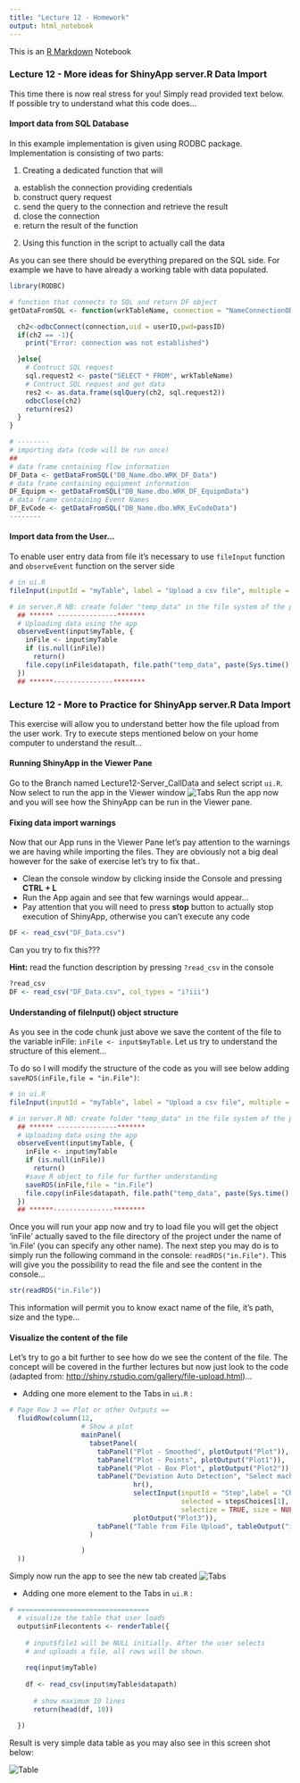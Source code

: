 ```yaml
---
title: "Lecture 12 - Homework"
output: html_notebook
---
```


This is an [R Markdown](http://rmarkdown.rstudio.com) Notebook

### Lecture 12 - More ideas for ShinyApp server.R Data Import

This time there is now real stress for you! Simply read provided text below. If possible try to understand what this code does...

#### Import data from SQL Database

In this example implementation is given using RODBC package. Implementation is consisting of two parts:

1. Creating a dedicated function that will
  a. establish the connection providing credentials
  b. construct query request
  c. send the query to the connection and retrieve the result
  d. close the connection
  e. return the result of the function 
2. Using this function in the script to actually call the data

As you can see there should be everything prepared on the SQL side. For example we have to have already a working table with data populated.

```r
library(RODBC)

# function that connects to SQL and return DF object
getDataFromSQL <- function(wrkTableName, connection = "NameConnectionODBC", userID = "SQLUserID", passID = "Password"){

  ch2<-odbcConnect(connection,uid = userID,pwd=passID)
  if(ch2 == -1){
    print("Error: connection was not established")

  }else{
    # Contruct SQL request
    sql.request2 <- paste("SELECT * FROM", wrkTableName)
    # Contruct SQL request and get data
    res2 <- as.data.frame(sqlQuery(ch2, sql.request2))
    odbcClose(ch2)
    return(res2)
  }
}

# --------
# importing data (code will be run once)
##
# data frame containing flow information
DF_Data <- getDataFromSQL("DB_Name.dbo.WRK_DF_Data")
# data frame containing equipment information
DF_Equipm <- getDataFromSQL("DB_Name.dbo.WRK_DF_EquipmData")
# data frame containing Event Names
DF_EvCode <- getDataFromSQL("DB_Name.dbo.WRK_EvCodeData")
--------

```

#### Import data from the User...

To enable user entry data from file it's necessary to use `fileInput` function and `observeEvent` function on the server side

```r
# in ui.R
fileInput(inputId = "myTable", label = "Upload a csv file", multiple = F, accept = 'table/csv')

# in server.R NB: create folder "temp_data" in the file system of the project...
  ## ****** ---------------*******
  # Uploading data using the app
  observeEvent(input$myTable, {
    inFile <- input$myTable
    if (is.null(inFile))
      return()
    file.copy(inFile$datapath, file.path("temp_data", paste(Sys.time(), ".csv")))
  })
  ## ******---------------********
```

### Lecture 12 - More to Practice for ShinyApp server.R Data Import

This exercise will allow you to understand better how the file upload from the user work. Try to execute steps mentioned below on your home computer to understand the result...

#### Running ShinyApp in the Viewer Pane

Go to the Branch named Lecture12-Server_CallData and select script `ui.R`. Now select to run the app in the Viewer window ![][id-t0] 
Run the app now and you will see how the ShinyApp can be run in the Viewer pane.

#### Fixing data import warnings

Now that our App runs in the Viewer Pane let's pay attention to the warnings we are having while importing the files. They are obviously not a big deal however for the sake of exercise let's try to fix that..

* Clean the console window by clicking inside the Console and pressing **CTRL + L**
* Run the App again and see that few warnings would appear...
* Pay attention that you will need to press **stop** button to actually stop execution of ShinyApp, otherwise you can't execute any code

```r
DF <- read_csv("DF_Data.csv")
```

Can you try to fix this??? 

**Hint:** read the function description by pressing `?read_csv` in the console

```r
?read_csv
DF <- read_csv("DF_Data.csv", col_types = "i?iii")
```


#### Understanding of fileInput() object structure

As you see in the code chunk just above we save the content of the file to the variable inFile: `inFile <- input$myTable`. Let us try to understand the structure of this element...

To do so I will modify the structure of the code as you will see below adding `saveRDS(inFile,file = "in.File")`:

```r
# in ui.R
fileInput(inputId = "myTable", label = "Upload a csv file", multiple = F, accept = 'table/csv')

# in server.R NB: create folder "temp_data" in the file system of the project...
  ## ****** ---------------*******
  # Uploading data using the app
  observeEvent(input$myTable, {
    inFile <- input$myTable
    if (is.null(inFile))
      return()
    #save R object to file for further understanding
    saveRDS(inFile,file = "in.File")
    file.copy(inFile$datapath, file.path("temp_data", paste(Sys.time(), ".csv")))
  })
  ## ******---------------********
```

Once you will run your app now and try to load file you will get the object 'inFile' actually saved to the file directory of the project under the name of 'in.File' (you can specify any other name). The next step you may do is to simply run the following command in the console: `readRDS("in.File")`. This will give you the possibility to read the file and see the content in the console...

```r
str(readRDS("in.File"))
```

This information will permit you to know exact name of the file, it's path, size and the type...

#### Visualize the content of the file

Let's try to go a bit further to see how do we see the content of the file. The concept will be covered in the further lectures but now just look to the code (adapted from: <http://shiny.rstudio.com/gallery/file-upload.html>)...

* Adding one more element to the Tabs in `ui.R` :

```r
# Page Row 3 == Plot or other Outputs ==
  fluidRow(column(12,  
                  # Show a plot 
                  mainPanel(
                    tabsetPanel(
                      tabPanel("Plot - Smoothed", plotOutput("Plot")),
                      tabPanel("Plot - Points", plotOutput("Plot1")),
                      tabPanel("Plot - Box Plot", plotOutput("Plot2")),
                      tabPanel("Deviation Auto Detection", "Select machine step and choose the dates of interest",
                               hr(), 
                               selectInput(inputId = "Step",label = "ChooseStep", choices = stepsChoices, 
                                           selected = stepsChoices[1], multiple = FALSE, 
                                           selectize = TRUE, size = NULL), hr(),
                               plotOutput("Plot3")),
                      tabPanel("Table from File Upload", tableOutput("inFilecontents"))
                    )

                  )
  ))
```
Simply now run the app to see the new tab created ![][id-t1] 



* Adding one more element to the Tabs in `ui.R` :

```r
# ================================= 
  # visualize the table that user loads
  output$inFilecontents <- renderTable({
    
    # input$file1 will be NULL initially. After the user selects
    # and uploads a file, all rows will be shown.
    
    req(input$myTable)
    
    df <- read_csv(input$myTable$datapath)
    
      # show maximum 10 lines
      return(head(df, 10))
    
  })
```

Result is very simple data table as you may also see in this screen shot below:

![][id-t2] 


[id-t0]: task/t0.png "Tabs"
[id-t1]: task/t1.png "Tabs"
[id-t2]: task/t2.png "Table"


